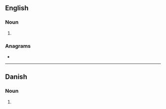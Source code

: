 ==English==

===Noun===
{{head|en|noun plural form}}

# {{plural of|trapper|lang=en}}

===Anagrams===
* {{anagrams|en|strapper}}

----

==Danish==

===Noun===
{{head|da|noun form|g=c}}

# {{genitive plural indefinite of|trappe|lang=da}}